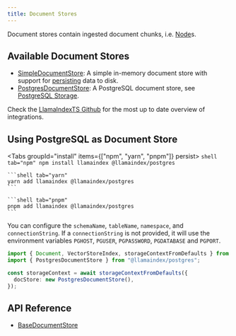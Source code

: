 ```yaml
---
title: Document Stores
---
```


Document stores contain ingested document chunks, i.e. [Node](/docs/llamaindex/modules/documents_and_nodes)s.

## Available Document Stores

- [SimpleDocumentStore](/docs/api/classes/SimpleDocumentStore): A simple in-memory document store with support for [persisting](/docs/llamaindex/modules/data_stores#local-storage) data to disk.
- [PostgresDocumentStore](/docs/api/classes/PostgresDocumentStore): A PostgreSQL document store, see [PostgreSQL Storage](/docs/llamaindex/modules/data_stores#postgresql-storage).

Check the [LlamaIndexTS Github](https://github.com/run-llama/LlamaIndexTS) for the most up to date overview of integrations.

## Using PostgreSQL as Document Store


<Tabs groupId="install" items={["npm", "yarn", "pnpm"]} persist>
	```shell tab="npm"
	npm install llamaindex @llamaindex/postgres
	```

	```shell tab="yarn"
	yarn add llamaindex @llamaindex/postgres
	```

	```shell tab="pnpm"
	pnpm add llamaindex @llamaindex/postgres
	```
</Tabs>

You can configure the `schemaName`, `tableName`, `namespace`, and
`connectionString`. If a `connectionString` is not
provided, it will use the environment variables `PGHOST`, `PGUSER`,
`PGPASSWORD`, `PGDATABASE` and `PGPORT`.

```typescript
import { Document, VectorStoreIndex, storageContextFromDefaults } from "llamaindex";
import { PostgresDocumentStore } from "@llamaindex/postgres";

const storageContext = await storageContextFromDefaults({
  docStore: new PostgresDocumentStore(),
});
```

## API Reference

- [BaseDocumentStore](/docs/api/classes/BaseDocumentStore)
